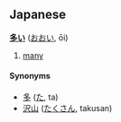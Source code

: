 ==Japanese==                                          
'''[[多]]い''' ([[おおい]], ōi)

# [[many]]

====Synonyms====
* [[多]] ([[た]], ta)
* [[沢山]] ([[たくさん]], takusan)